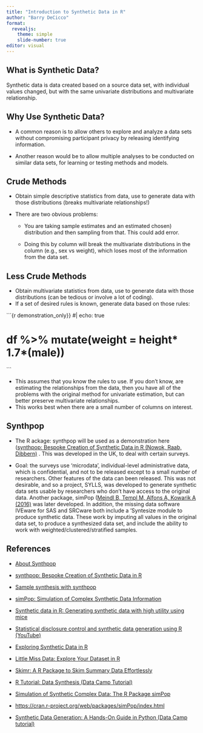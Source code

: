 ```yaml
---
title: "Introduction to Synthetic Data in R"
author: "Barry DeCicco"
format: 
  revealjs:
    theme: simple
    slide-number: true
editor: visual
---
```


## What is Synthetic Data?

Synthetic data is data created based on a source data set, with individual values changed, but with the same univariate distributions and multivariate relationship.

## Why Use Synthetic Data?

-   A common reason is to allow others to explore and analyze a data sets without compromising participant privacy by releasing identifying information.

-   Another reason would be to allow multiple analyses to be conducted on similar data sets, for learning or testing methods and models.

## Crude Methods

-   Obtain simple descriptive statistics from data, use to generate data with those distributions (breaks multivariate relationships!)

-   There are two obvious problems:

    -   You are taking sample estimates and an estimated chosen) distribution and then sampling from that. This could add error.

    -   Doing this by column will break the multivariate distributions in the column (e.g., sex vs weight), which loses most of the information from the data set.

## Less Crude Methods

-   Obtain multivariate statistics from data, use to generate data with those distributions (can be tedious or involve a lot of coding).
-   If a set of desired rules is known, generate data based on those rules:

```{r demonstration_only}}
#| echo: true

# df %>% mutate(weight = height* 1.7*(male))
```

-   This assumes that you know the rules to use. If you don't know, are estimating the relationships from the data, then you have all of the problems with the original method for univariate estimation, but can better preserve multivariate relationships.
-   This works best when there are a small number of columns on interest.

## Synthpop

-   The R ackage: synthpop will be used as a demonstration here ([synthpop: Bespoke Creation of Synthetic Data in R (Nowok, Raab, Dibbern)](https://cran.r-project.org/web/packages/synthpop/vignettes/synthpop.pdf) . This was developed in the UK, to deal with certain surveys.

-   Goal: the surveys use 'microdata', individual-level administrative data, which is confidential, and not to be released except to a small number of researchers. Other features of the data can been released. This was not desirable, and so a project, SYLLS, was developed to generate synthetic data sets usable by researchers who don't have access to the original data. Another package, simPop ([Meindl B, Templ M, Alfons A, Kowarik A (2016)](#0) was later developed. In addition, the missing data software IVEware for SAS and SRCware both include a 'Syntesize module to produce synthetic data. These work by imputing all values in the original data set, to produce a synthesized data set, and include the ability to work with weighted/clustered/stratified samples.

## References

-   [About Synthpop](https://www.synthpop.org.uk/get-started.html)

-   [synthpop: Bespoke Creation of Synthetic Data in R](https://cran.r-project.org/web/packages/synthpop/vignettes/synthpop.pdf)

-   [Sample synthesis with synthpop](https://www.synthpop.org.uk/assets/firstsynthesis.r)

-   [simPop: Simulation of Complex Synthetic Data Information](https://cran.r-project.org/web/packages/simPop/index.html)

-   [Synthetic data in R: Generating synthetic data with high utility using mice](https://www.gerkovink.com/miceVignettes/synthetic/synthetic.html)

-   [Statistical disclosure control and synthetic data generation using R (YouTube)](https://www.youtube.com/watch?v=5OlQsvD0Eho)

-   [Exploring Synthetic Data in R](https://medium.com/@sdshwetadixit/exploring-synthetic-data-in-r-8834d4217865)

-   [Little Miss Data: Explore Your Dataset in R](https://www.littlemissdata.com/blog/simple-eda)

-   [Skimr: A R Package to Skim Summary Data Effortlessly](https://cmdlinetips.com/2018/03/skimr-a-r-package-to-skim-summary-data-effortlessly/)

-   [R Tutorial: Data Synthesis (Data Camp Tutorial)](https://www.youtube.com/watch?v=wDWHvk0XPjY)

-   [Simulation of Synthetic Complex Data: The R Package simPop](https://www.jstatsoft.org/article/view/v079i10)

-   [https://cran.r-project.org/web/packages/simPop/index.html](simPop:%20Simulation%20of%20Complex%20Synthetic%20Data%20Information)

-   [Synthetic Data Generation: A Hands-On Guide in Python (Data Camp tutorial)](https://www.datacamp.com/tutorial/synthetic-data-generation)
